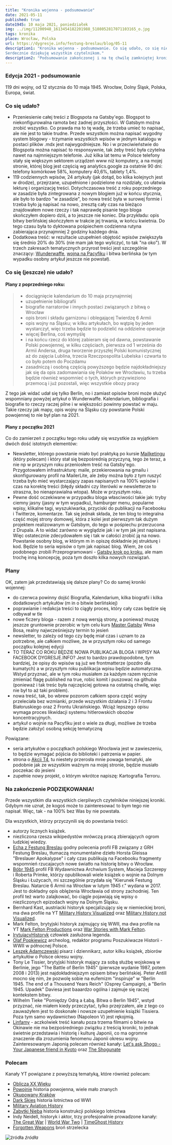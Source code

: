 ```yaml
---
title: "Kronika wojenna - podsumowanie"
date: 2021-05-11
published: true
date1945: 10 maja 2021, poniedziałek
img: ../img/11200948_1613454182201988_5108052817071103165_o.jpg
tags: kronika
place: Wrocław, Polska
url: https://dygresje.info/festung-breslau/blog/05-11
description1: "Kronika wojenna - podsumowanie. Co się udało, co się nie udało, co jest do zrobienia, w jakiej kolejności i jak powstanie.
Serdecznie dziękuję wszystkim czytelnikom."
description2: "Podsumowanie zakończonej i na tę chwilę zamkniętej kroniki wojennej. Co dalej, czyli plany. Kiedy, ponieważ nie wiem, terminów dokładnie nie określam."
---
```


### Edycja 2021 - podsumowanie

119 dni wojny, od 12 stycznia do 10 maja 1945. Wrocław, Dolny Śląsk, Polska, Europa, świat.

### Co się udało?

- Przeniesienie całej treści z Blogspota na Gatsby'ego. Blogspot to niekonfigurowalna ramota bez żadnej przyszłości. W Gatsbym można zrobić wszystko. Co prawda ma to tę wadę, że trzeba umieć to napisać, ale nie jest to takie trudne. Przede wszystkim można napisać wygodny system blogowy - trzymanie wszystkich wpisów w jednym katalogu w postaci plików .mdx jest najwygodniejsze. No i w przeciwieństwie do Blogspota można napisać to responsywnie, tak żeby treść była czytelna nawet na najmniejszym telefonie. Już kilka lat temu w Polsce telefony stały się większym sektorem urządzeń www niż komputery, a na mojej stronie, której blog jest częścią wg analytics.google za ostatnie 90 dni: telefony komórkowe 58%, komputery 40,6%, tablety 1,4%.
- 119 codziennych wpisów, 24 artykuły (jak dotąd, bo kilka kolejnych jest w drodze), przejrzane, uzupełnione i podzielone na rozdziały, co ułatwia lekturę i organizację treści. Dotychczasowa treść z roku poprzedniego w zasadzie była zintegrowana z nowym blogiem już w końcu stycznia, ale było to bardzo "w zasadzie", bo nowa treść była w surowej formie i trzeba było ją napisać na nowo, zresztą cały czas na bieżąco znajdowałem nowe rzeczy i tak naprawdę pisanie tego bloga skończyłem dopiero dziś, a to jeszcze nie koniec. Dla przykładu: opis bitwy berlińskiej skończyłem w trakcie jej trwania, w końcu kwietnia. Do tego czasu była to dyktowana pośpiechem codzienna rutyna zabierająca przynajmniej 2 godziny każdego dnia.
- Dodatkowa treść: w rezultacie uzupełnień objętość wpisów zwiększyła się średnio 20% do 30% (nie mam jak tego wyliczyć, to tak "na oko"). W trzech zakresach tematycznych przyrost treści jest szczególnie znaczący: [Wunderwaffe](/festung-breslau/article/wunderwaffe), [wojna na Pacyfiku](/festung-breslau/article/wojna-na-pacyfiku) i bitwa berlińska (w tym wypadku osobny artykuł jeszcze nie powstał). 

### Co się (jeszcze) nie udało?

#### Plany z poprzedniego roku:

>- dociągnięcie kalendarium do 10 maja przynajmniej
>- uzupełnienie bibliografii
>- biografie narratorów i innych postaci związanych z bitwą o Wrocław
>- opis broni i składu garnizonu i oblegającej Twierdzę 6 Armii
>- opis wojny na Śląsku; w kilku artykułach, bo wątpię by jeden wystarczył, więc trzeba będzie to podzielić na oddzielne operacje
>- więcej Berlina, coś wymyślę
>- i na końcu rzecz do której zabieram się od dawna, powstawanie Polski powojennej, w kilku częściach, pierwsza od 1 września do Armii Andersa, druga tworzenie przyszłej Polski komunistycznej aż do zajęcia Lublina, trzecia Rzeczpospolita Lubelska i czwarta to co było potem do Poczdamu
>- zasadniczą i osobną częścią powyższego będzie najdokładniejszy jak się da opis zadomawiania się Polaków we Wrocławiu, tu trzeba będzie również wspomnieć o tych, których przywieziono przemocą i już pozostali, więc wszystkie obozy pracy

Z tego jak widać udał się tylko Berlin, no i zamiast opisów broni może służyć wspomniany powyżej artykuł o Wunderwaffe. Kalendarium, bibliografia i biografie to rzeczy raczej pilne i w większości powinny powstać w maju. Takie rzeczy jak mapy, opis wojny na Śląsku czy powstanie Polski powojennej to nie był plan na 2021.

#### Plany z początku 2021

Co do zamierzeń z początku tego roku udały się wszystkie za wyjątkiem dwóch dość istotnych elementów:

- Newsletter, którego powstanie miało być praktyką po kursie [Mailketingu](https://mailketing.pl/) (który polecam) i który stał się bezpośrednią przyczyną, tego że teraz, a nie np w przyszym roku przeniosłem treść na Gatsby'ego. Przygotowałem infrastrukturę: maile, przekierowania na gmailu i skonfigurowany profil na MailerLite, ale żeby można było z tym ruszyć trzeba było mieć wystarczający zapas napisanych na 100% wpisów i czas na korektę treści (błędy składni czy literówki w newsletterze to straszna, bo nienaprawialna wtopa). Może w przyszłym roku.
- Pewne dość oczekiwane w przypadku bloga własciwości takie jak: tryby ciemny jasny (jasny w tym wypadku), hamburger menu, popularne wpisy, klikalne tagi, wyszukiwarka, przyciski do publikacji na Facebooku i Twitterze, komentarze. Tak się jednak składa, że ten blog to integralna część mojej strony domowej, która z kolei jest pierwszym tak dużym projektem realizowanym w Gatsbym, do tego w pośpiechu przerzucona z Drupala. A to widać zarówno w wyglądzie jak i w tym jak jest napisana. Więc ostatecznie zdecydowałem się i tak w całości zrobić ją na nowo. Powstanie osobny blog, w którym m in opiszę dokładnie jej strukturę i kod. Będzie to seria wpisów o tym jak napisać blog. Wiem, że coś podobnego zrobili Przeprogramowani - [Gatsby krok po kroku](https://przeprogramowani.pl/darmowy-kurs-gatsby), ale mam trochę inną koncepcję, poza tym doszło kilka nowych rozwiązań.

### Plany

OK, zatem jak przedstawiają się dalsze plany? Co do samej kroniki wojennej:

- do czerwca powinny dojść Biografia, Kalendarium, kilka biografii i kilka dodatkowych artykułów (m in o bitwie berlińskiej)
- poprawianie i redakcja treści to ciągły proces, który cały czas będzie się odbywał w tle
- nowe ficzery bloga - razem z nową wersją strony, a ponieważ muszę jeszcze gruntownie przerobic w tym celu kurs [Master Gatsby](https://mastergatsby.com/) Wesa Bosa, realny najwcześniejszy termin to jesień
- newsletter, to zależy od tego czy będę miał czas i uznam to za potrzebne, ale całkiem możliwe, że w przyszłym roku od samego początku kolejnej edycji
- TO TERAZ CO ROKU BĘDZIE NOWA PUBLIKACJA BLOGA I WPISY NA FACEBOOK DYGRESJE.INFO? Jest to bardzo prawdopodobne, tym bardziej, że opisy do wpisów są już we frontmatterze (pozdro dla kumatych) a w przyszłym roku publikacja wpisu będzie automatyczna. Wstyd przyznać, ale w tym roku musiałem za każdym razem ręcznie zmieniać flagę published na true, robic komit i puszować na githuba (ponieważ i tak treśc była najczęściej gotowa na ostatnią chwilę, więc nie był to aż taki problem).
- nowa treść, tak, bo wbrew pozorom całkiem spora część wojny przeleciała bez wzmianki, przede wszystkim działania 2 i 3 Frontu Białoruskiego oraz 2 Frontu Ukraińskiego. Wciąż lepszego opisu wymaga proces likwidacji systemu hitlerowskich obozów koncentracyjnych.
- artykuł o wojnie na Pacyfiku jest o wiele za długi, możliwe że trzeba będzie założyć osobną sekcję tematyczną

Powiązane:
- seria artykułów o początkach polskiego Wrocławia jest w zawieszeniu, to będzie wymagać pójścia do biblioteki i patrzenia w papier.
- strona o [Akcji T4](https://github.com/tdudkowski/t4), tu niestety przerosła mnie powaga tematyki, ale podobnie jak ze wszystkim ważnym na mojej stronie, będzie musiało poczekac do jesieni
- zupełnie nowy projekt, o którym wkrótce napiszę: Kartografia Terroru.

### Na zakończenie PODZIĘKOWANIA!

Przede wszystkim dla wszystkich cierpliwych czytelników niniejszej kroniki. Gdybym nie uznał, że kogoś może to zainteresować to bym tego nie napisał. Więc, tak - na 100% bez Was by nie powstała.

Dla wszystkich, którzy przyczynili się do powstania treści:

- autorzy licznych książek.
- niezliczona rzesza wikipedystów mrówczą pracą zbierających ogrom ludzkiej wiedzy.
- [Echa z Festung Breslau](https://www.facebook.com/EchazFestungBreslau) godny polecenia profil FB związany z GRH Festung Breslau, tłumaczą monumentalne dzieło Horsta Gleissa "Breslauer Apokalypse" i cały czas publikują na Facebooku fragmenty wspomnień rzucajacych nowe światło na historię bitwy o Wrocław.
- [Bóbr 1945](https://www.facebook.com/bobr1945) profil FB Wydawnictwa Archwium System, Macieja Szczerepy i Roberta Primke, którzy opublikowali wiele książek o wojnie na Dolnym Śląsku i Łużycach, mi szczególnie przydała się "Kierunek Festung Breslau. Natarcie 6 Armii na Wrocław w lutym 1945 r." wydana w 2017. Jest to dokładny opis oblężenia Wrocławia od strony zachodniej. Ten profil też warto zalajkować, bo ciągle pojawiają się wpisy o niezliczonych epizodach wojny na Dolnym Śląsku.
- Bernhard Kast, austriacki historyk specjalizujący się w niemieckiej broni, ma dwa profile na YT [Military History Visualized](https://www.youtube.com/c/MilitaryHistory/) oraz [Military History not Visualized](https://www.youtube.com/c/MilitaryHistoryVlogs/).
- Mark Felton, brytyjski historyk zajmujący się WWII, ma dwa profile na YT [Mark Felton Productions](https://www.youtube.com/channel/UCfCKvREB11-fxyotS1ONgww/) oraz [War Stories with Mark Felton](https://www.youtube.com/channel/UCR3L1IGpxPDuHWQjqfz608g/).
- [IrytujacyHistoryk](https://www.youtube.com/user/IrytujacyHistoryk) człowiek zasłużona legenda.
- [Olaf Popkiewicz](https://www.youtube.com/channel/UCRHf8oiAU0N7rsn8L94n6ZQ/) archeolog, redaktor programu Poszukiwacze Historii - WWII w północnej Polsce.
- [Leszek Adamczewski](https://replika.eu/autor/adamczewski-leszek/) pisarz i dziennikarz, autor kilku książek, zbiorów artykułów o Polsce okresu wojny.
- Tony Le Tissier, brytyjski historyk mający za sobą służbę wojskową w Berlinie, jego "The Battle of Berlin 1945" (pierwsze wydanie 1987, potem 2008 i 2013) jest najdokładniejszym opisem bitwy berlińskiej. Peter Antill mocno się nim, że pozwolę sobie na eufemizm "inspiruje" w "Berlin 1945. The end of a Thousend Years Reich" (Osprey Campaign), a "Berlin 1945. Upadek" Daviesa jest baaardzo ogólna i zajmuje się raczej kontekstem bitwy.
- Wilhelm Tieke "Pomiędzy Odrą a Łabą. Bitwa o Berlin 1945", wstyd przyznać, nie miałem kiedy przeczytać, tylko przejrzałem, ale z tego co zauważyłem jest to doskonałe i nowsze uzupełnienie książki Tissiera. Poza tym samo wydawnictwo (Napoleon V) jest rękojmią.
- [Linfamy](https://www.youtube.com/c/Linfamy/) - aczkolwiek treść kanału poza trzema filmami o bitwie na Okinawie nie ma bezpośredniego związku z treścią kroniki, to jednak świetnie przedstawia i historię i kulturę Japonii, co ma ogromne znaczenie dla zrozumienia fenomenu Japonii okresu wojny. Zainteresowanym Japonią polecam również kanały: [Let's ask Shogo -Your Japanese friend in Kyoto](https://www.youtube.com/c/LetsaskShogoYourJapanesefriendinKyoto) oraz [The Shogunate](https://www.youtube.com/c/TheShogunate/)

### Polecam

Kanały YT powiązane z powyższą tematyką, które również polecam:

- [Oblicza XX Wieku](https://www.youtube.com/c/ObliczaXXWieku)
- [Powojnie](https://www.youtube.com/channel/UC1t8ZKKaEXKyE86ga4xFFTg/) historia powojenna, wiele mało znanych
- [Okupowany Kraków](https://www.youtube.com/c/OkupowanyKrak%C3%B3w)
- [Dark Skies](https://www.youtube.com/channel/UCwx8xyh6ZlDI5ZQpbIWKnUg/) historia lotnictwa od WWI
- [Military Aviation History](https://www.youtube.com/user/Bis18marck70)
- [Zabytki Nieba](https://www.youtube.com/c/ZabytkiNieba/) historia konstrukcji polskiego lotnictwa
- Indy Neidell, historyk i aktor, trzy profesjonalnie prowadzone kanały: [The Great War](https://www.youtube.com/c/TheGreatWarSeries/) | [World War Two](https://www.youtube.com/c/WorldWarTwo/) | [TimeGhost History](https://www.youtube.com/c/TimeGhost/)
- [Forgotten Weapons](https://www.youtube.com/c/ForgottenWeapons/) broń strzelecka

![źródła](../img/11200948_1613454182201988_5108052817071103165_o.jpg)
*źródła*

<!-- Uważam, że całkiem nieźle. Na jakiś czas zamykam tą kronikę w takim stanie jak jest teraz. Będę wprowadzał poprawki i edytował treść, ale w archiwum na githubie, nie w Bloggerze (no chyba, że jakiś babol się trafi); więc treść bloga do następnego stycznia (przeżyjemy 2020?) pozostanie bez zmian. Co się udało to to co było najważniejsze - jest korpus tekstu bloga. Wymaga niezliczonej liczby poprawek, uzupełnień, ale też trzeba tu zachować pewną proporcję, bo codzienne odcinki nie mogą być za długie. Temu ma m in służyć wyrzucenie komentarzy i wtrąceń do osobnych artykułów. Taki właśnie charakter mają artykuły i Hannie Reitsch, niemieckiej armii, państwie hitlerowskim i klasztorze augustianów.

Co się nie udało, czego brakuje i co trzeba uzupełnić. Najpierw co trzeba uzupełnić: kalendarium i bibliografię. Nie udało się napisać biogramów głównych narratorów kroniki. Brakuje map, opisów broni, opisanego w oddzielnym artykule składu garnizonu i oblegających, jeszcze raz map. Nie jest opisana dość dobrze, czasem w ogóle wojna na Śląsku. Tak samo jak we Wrocławiu i w Berlinie brakuje wytyczenia dziennych postępów frontu. W ogóle jest za mało Berlina.

Tak więc plan jest taki: zostawiam ten blog na rok w takiej postaci jak jest teraz. Z rzeczy, które na pewno pojawią się (ale nie daję terminów) to:

- dociągnięcie kalendarium do 10 maja przynajmniej
- uzupełnienie bibliografii
- biografie narratorów i innych postaci związanych z bitwą o Wrocław
- opis broni i składu garnizonu i oblegającej Twierdzę 6 Armii
- opis wojny na Śląsku; w kilku artykułach, bo wątpię by jeden wystarczył, więc trzeba będzie to podzielić na oddzielne operacje
- więcej Berlina, coś wymyślę
- i na końcu rzecz do której zabieram się od dawna, powstawanie Polski powojennej, w kilku częściach, pierwsza od 1 września do Armii Andersa, druga tworzenie przyszłej Polski komunistycznej aż do zajęcia Lublina, trzecia Rzeczpospolita Lubelska i czwarta to co było potem do Poczdamu
- zasadniczą i osobną częścią powyższego będzie najdokładniejszy jak się da opis zadomawiania się Polaków we Wrocławiu, tu trzeba będzie również wspomnieć o tych, których przywieziono przemocą i już pozostali, więc wszystkie obozy pracy

Jak widać jest sporo do zrobienia, być może więcej niż jest już zrobione. Ale ponieważ udało się to projekt w zasadniczej części zrealizować, mam nadzieję, że podobnie pójdzie z resztą.
Za rok natomiast znowu wszystkie wpisy skazuję i będę je publikował codziennie, dla aktualnego dnia.

Kompletnym rozczarowaniem jest Blogger, wygląda na to, że Google przez nierozwijanie jej stosuje tzw odszczurzanie, czyli redukcję puli użytkowników do poziomu usprawiedliwiającego zamknięcie tego biznesu. Prawdopodobnie przyszłoroczne wydanie kroniki wojennej będzie już na jakiejś innej platformie, przede wszystkim przyjaźniejszej użytkownikowi, ale również zależy mi na większych możliwościach publikacji.

Póki co (i jest to powód dla którego nie mogę określić żadnych terminów) muszę również dociągnąć przynajmniej do stadium wczesnej realizacji projekt strony o Akcji T4. Tekst brudnopis już jest - [Teksty na stronę o Akcji T4](https://github.com/tdudkowski/t4), projekt layoutu też [CRW copycat](https://tdudkowski.github.io/Layouts/Layout05/), więc - biorąc pod uwagę ograniczenia czasu - jest to kwestia kilku tygodni. Zobaczymy czy na kilku się skończy.

### Poczdam

W 1945 r. na konferencji w Poczdamie postanowiono pozbyć się 267,5 tys. ton bomb, pocisków i min zawierających broń chemiczną. Najtańszym sposobem było zatopienie tego arsenału w Bałtyku, głównie w Basenie Bornholmu (ok. 105 m. p.p.m. ) i Głębi Gotlandzkiej (okolice Głębi Landsort 459 m. p.p.m.). Wokół Bornholmu Rosjanie zatopili 40 tys. ton różnego typu kontenerów z adamsytem, clarkiem I i II, iperytem siarkowym, fosgenem, tabunem, solami cyjanowymi oraz kwasem pruskim. W 1945 r. w wodach Małego Bełtu (między duńskimi wyspami Aero i Fionia a Półwyspem Jutlandzkim) Brytyjczycy zatopili 69 tys. ton artyleryjskich nabojów z tabunem i 5 tys. ton bomb zawierających tabun i fosgen. Rok później Amerykanie w dwóch punktach Cieśnin Duńskich zatopili 42 okręty ze 130 tys. tonami niemieckiej amunicji chemicznej. Także wybrzeże niemieckie zostało narażone na katastrofę ekologiczną. Na początku lat 50. ZSRR i NRD zatopiły na pobliskich wodach 65 tys. ton bojowych środków trujących.Jak myslicie ile nam czasu zostało do katastrofy ekologicznej?

### FB

[ https://www.facebook.com/bobr1945/posts/3307459346034372 ]

Ile pojazdów pancernych straciła Armia Czerwona podczas walk o Festung Breslau?

Przeglądając materiały dotyczące walk o Festung Breslau natrafiliśmy na ciekawy dokument. Jest to zbiorczy wykaz strat sowieckich pułków pancernych i artylerii pancernej za okres luty – kwiecień 1945 r. Wynika z niego, że Armia Czerwona podczas walk o Wrocław w tym okresie straciła 81 pojazdów (spalone, uszkodzone itd.), w tym 47 ciężkich dział pancernych ISU-152. Największe straty Rosjanie ponieśli podczas kwietniowych walk. Szczegóły na zamieszczonym wykazie (źródło: CAMO FR). Dane te wymagają jeszcze weryfikacji. Zdjęcia sowieckich pojazdów na ulicach Festung Breslau - https://waralbum.ru/, https://fotopolska.eu/.
Robert Primke, Maciej Szczerepa

- [Armia Czerwona "uratowała" 196 skrzyń. Polsce oddała 2 obrazy."](https://www.radiowroclaw.pl/articles/view/100220/Armia-Czerwona-uratowala-196-skrzyn-Polsce-oddala-2-obrazy)
- [The U.S. Army in Czechoslovakia 1945: An Operational Overview](https://www.militaryhistoryonline.com/WWII/USArmyCzechOpOverview)
- [ciekawehistorie "Stalinowska propaganda na przykładzie filmu "Upadek Berlina"" [YT 12:56]](https://www.youtube.com/watch?v=-1lwDb6VqV8)
- [Kolyaska](http://www.kolyaska.pl/index.html) -->